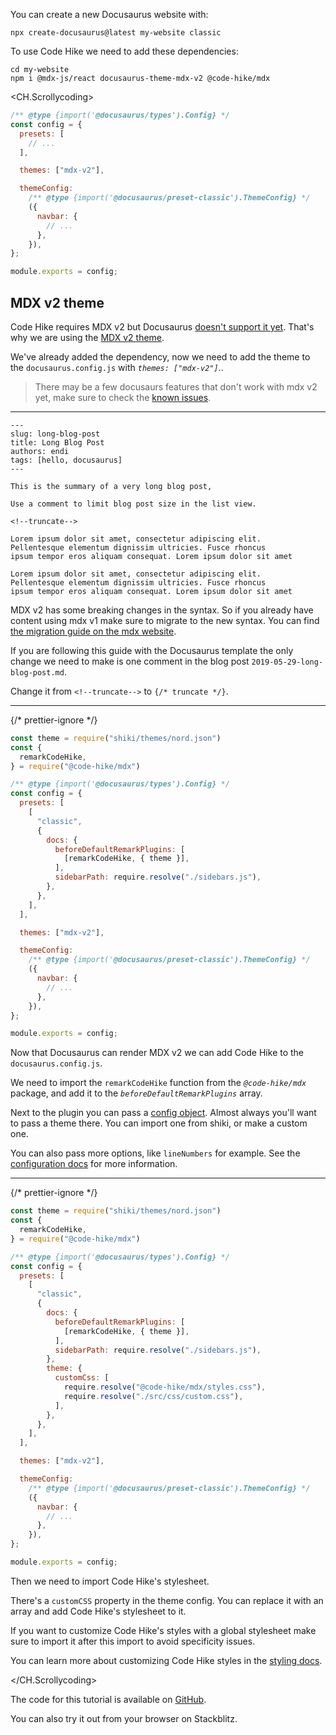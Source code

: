 You can create a new Docusaurus website with:

```
npx create-docusaurus@latest my-website classic
```

To use Code Hike we need to add these dependencies:

```
cd my-website
npm i @mdx-js/react docusaurus-theme-mdx-v2 @code-hike/mdx
```

<CH.Scrollycoding>

```js docusaurus.config.js focus=7
/** @type {import('@docusaurus/types').Config} */
const config = {
  presets: [
    // ...
  ],

  themes: ["mdx-v2"],

  themeConfig:
    /** @type {import('@docusaurus/preset-classic').ThemeConfig} */
    ({
      navbar: {
        // ...
      },
    }),
};

module.exports = config;
```

## MDX v2 theme

Code Hike requires MDX v2 but Docusaurus [doesn't support it yet](https://github.com/facebook/docusaurus/issues/4029). That's why we are using the [MDX v2 theme](https://github.com/pomber/docusaurus-mdx-2).

We've already added the dependency, now we need to add the theme to the `docusaurus.config.js` with _`themes: ["mdx-v2"]`_..

> There may be a few docusaurs features that don't work with mdx v2 yet, make sure to check the [known issues](https://github.com/pomber/docusaurus-mdx-2#known-issues).

---

```text blog/2019-05-29-long-blog-post.md focus=12
---
slug: long-blog-post
title: Long Blog Post
authors: endi
tags: [hello, docusaurus]
---

This is the summary of a very long blog post,

Use a comment to limit blog post size in the list view.

<!--truncate-->

Lorem ipsum dolor sit amet, consectetur adipiscing elit.
Pellentesque elementum dignissim ultricies. Fusce rhoncus
ipsum tempor eros aliquam consequat. Lorem ipsum dolor sit amet

Lorem ipsum dolor sit amet, consectetur adipiscing elit.
Pellentesque elementum dignissim ultricies. Fusce rhoncus
ipsum tempor eros aliquam consequat. Lorem ipsum dolor sit amet

```

MDX v2 has some breaking changes in the syntax. So if you already have content using mdx v1 make sure to migrate to the new syntax. You can find [the migration guide on the mdx website](https://mdxjs.com/migrating/v2/).

If you are following this guide with the Docusaurus template the only change we need to make is one comment in the blog post `2019-05-29-long-blog-post.md`.

Change it from `<!--truncate-->` to `{/* truncate */}`.

---

{/* prettier-ignore */}
```js docusaurus.config.js focus=1:4,13:15
const theme = require("shiki/themes/nord.json")
const {
  remarkCodeHike,
} = require("@code-hike/mdx")

/** @type {import('@docusaurus/types').Config} */
const config = {
  presets: [
    [
      "classic",
      {
        docs: {
          beforeDefaultRemarkPlugins: [
            [remarkCodeHike, { theme }],
          ],
          sidebarPath: require.resolve("./sidebars.js"),
        },
      },
    ],
  ],

  themes: ["mdx-v2"],

  themeConfig:
    /** @type {import('@docusaurus/preset-classic').ThemeConfig} */
    ({
      navbar: {
        // ...
      },
    }),
};

module.exports = config;
```

Now that Docusaurus can render MDX v2 we can add Code Hike to the `docusaurus.config.js`.

We need to import the `remarkCodeHike` function from the _`@code-hike/mdx`_ package, and add it to the _`beforeDefaultRemarkPlugins`_ array.

Next to the plugin you can pass a [config object](focus://14[30:38]). Almost always you'll want to pass a theme there. You can import one from shiki, or make a custom one.

You can also pass more options, like `lineNumbers` for example. See the [configuration docs](/docs/intro) for more information.

---

{/* prettier-ignore */}
```js docusaurus.config.js focus=19,20,22
const theme = require("shiki/themes/nord.json")
const {
  remarkCodeHike,
} = require("@code-hike/mdx")

/** @type {import('@docusaurus/types').Config} */
const config = {
  presets: [
    [
      "classic",
      {
        docs: {
          beforeDefaultRemarkPlugins: [
            [remarkCodeHike, { theme }],
          ],
          sidebarPath: require.resolve("./sidebars.js"),
        },
        theme: {
          customCss: [
            require.resolve("@code-hike/mdx/styles.css"),
            require.resolve("./src/css/custom.css"),
          ],
        },
      },
    ],
  ],

  themes: ["mdx-v2"],

  themeConfig:
    /** @type {import('@docusaurus/preset-classic').ThemeConfig} */
    ({
      navbar: {
        // ...
      },
    }),
};

module.exports = config;
```

Then we need to import Code Hike's stylesheet.

There's a `customCSS` property in the theme config. You can replace it with an array and add Code Hike's stylesheet to it.

If you want to customize Code Hike's styles with a global stylesheet make sure to import it after this import to avoid specificity issues.

You can learn more about customizing Code Hike styles in the [styling docs](/docs/intro).

</CH.Scrollycoding>

The code for this tutorial is available on [GitHub](https://github.com/code-hike/codehike/tree/main/examples/docusaurus).

You can also try it out from your browser on Stackblitz.
